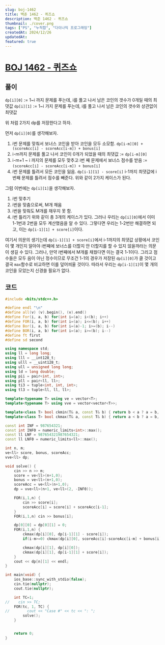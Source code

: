 ```yaml
---
slug: boj-1462
title: 백준 1462 - 퀴즈쇼
description: 백준 1462 - 퀴즈쇼
thumbnail: ./cover.png
tags: ["PS", "누적합", "다이나믹 프로그래밍"]
createdAt: 2024/12/26
updatedAt:
featured: true
---
```

# [BOJ 1462 - 퀴즈쇼](https://www.acmicpc.net/problem/1462)

## 풀이
`dp[i][0]` := 1~i 까지 문제를 푸는데, i를 풀고 나서 남은 코인의 갯수가 0개일 때의 최댓값
`dp[i][1]` := 1~i 가지 문제를 푸는데, i를 풀고 나서 남은 코인의 갯수와 상관없이 최댓값

위 처럼 2가지 dp를 저장한다고 하자.

먼저 `dp[i][0]`를 생각해보자.
1. i번 문제를 맞춰서 보너스 코인을 받아 코인을 모두 소모함.
`dp[i-m][0] + (scoreAcc[i] - scoreAcc[i-m]) + bonus[i]`
1. i-m까지 문제를 풀고 나서 코인이 0개가 되었을 때의 최댓값  := `dp[i-m][0]`
2. i-m+1 ~ i 까지의 문제를 모두 맞추고 i번 째 문제에서 보너스 점수를 받음 := `(scoreAcc[i] - scoreAcc[i-m]) + bonus[i]`
2. i번 문제를 틀려서 모든 코인을 잃음.
`dp[i-1][1] - score[i]`
i-1까지 최댓값에 i번째 문제를 틀려서 점수를 빼준다.
위와 같이 2가지 케이스가 된다.

그럼 이번에는 `dp[i][1]`을 생각해보자.
1. i번 맞추기
1. i번을 맞춤으로써, M개 채움
2. i번을 맞춰도 M개를 채우지 못 함.
2. i번 틀리기
위와 같이 총 3개의 케이스가 있다.
그러나 우리는 `dp[i][0]`에서 이미 1-1번과 2번을 모두 계산했음을 알 수 있다.
그렇다면 우리는 1-2번만 해결하면 되고, 이는 `dp[i-1][1] + score[i]`이다.

여기서 의문의 생기는데 `dp[i-1][1] + score[i]`에서 i-1까지의 최댓값 상황에서 코인이 몇 개인지 알아야 i번째에 보너스를 더할지 안 더할지를 할 수 있지 않을까라는 의문이 생길 수 있다.
그러나, 만약 i번째에서 M개를 채웠다면 이는 결국 1-1이다. 그리고 점수들은 모두 음이 아닌 정수이므로 무조건 1-1의 경우가 저장된 `dp[i][0]`가 클 것이고 결국 `max`함수로 비교하면 이를 덮어씌울 것이다. 따라서 우리는 `dp[i-1][1]`이 몇 개의 코인을 모았는지 신경쓸 필요가 없다.

## 코드
```cpp
#include <bits/stdc++.h>

#define endl "\n"
#define all(v) (v).begin(), (v).end()
#define For(i, a, b) for(int i=(a); i<(b); i++)
#define FOR(i, a, b) for(int i=(a); i<=(b); i++)
#define Bor(i, a, b) for(int i=(a)-1; i>=(b); i--)
#define BOR(i, a, b) for(int i=(a); i>=(b); i--)
#define ft first
#define sd second

using namespace std;
using ll = long long;
using lll = __int128_t;
using ulll = __uint128_t;
using ull = unsigned long long;
using ld = long double;
using pii = pair<int, int>;
using pll = pair<ll, ll>;
using ti3 = tuple<int, int, int>;
using tl3 = tuple<ll, ll, ll>;

template<typename T> using ve = vector<T>;
template<typename T> using vve = vector<vector<T>>;

template<class T> bool ckmin(T& a, const T& b) { return b < a ? a = b, 1 : 0; }
template<class T> bool ckmax(T& a, const T& b) { return a < b ? a = b, 1 : 0; }

const int INF = 987654321;
const int INF0 = numeric_limits<int>::max();
const ll LNF = 987654321987654321;
const ll LNF0 = numeric_limits<ll>::max();

int n, m;
ve<ll> score, bonus, scoreAcc;
vve<ll> dp;

void solve() {
    cin >> n >> m;
    score = ve<ll>(n+1,0);
    bonus = ve<ll>(n+1,0);
    scoreAcc = ve<ll>(n+1,0);
    dp = vve<ll>(n+1, ve<ll>(2, -INF0));

    FOR(i,1,n) {
        cin >> score[i];
        scoreAcc[i] = score[i] + scoreAcc[i-1];
    }
    FOR(i,1,n) cin >> bonus[i];

    dp[0][0] = dp[0][1] = 0;
    FOR(i,1,n) {
        ckmax(dp[i][0], dp[i-1][1] - score[i]);
        if(i-m>=0) ckmax(dp[i][0], scoreAcc[i]-scoreAcc[i-m] + bonus[i] + dp[i-m][0]);

        ckmax(dp[i][1], dp[i][0]);
        ckmax(dp[i][1], dp[i-1][1] + score[i]);
    }
    cout << dp[n][1] << endl;
}

int main(void) {
    ios_base::sync_with_stdio(false);
    cin.tie(nullptr);
    cout.tie(nullptr);

    int TC=1;
//    cin >> TC;
    FOR(tc, 1, TC) {
//        cout << "Case #" << tc << ": ";
        solve();
    }


    return 0;
}
```